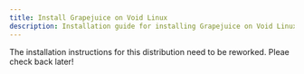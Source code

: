 ```yaml
---
title: Install Grapejuice on Void Linux
description: Installation guide for installing Grapejuice on Void Linux
---
```



<Tip type="info" title="Notice">
    The installation instructions for this distribution need to be reworked.
    Pleae check back later!
</Tip>